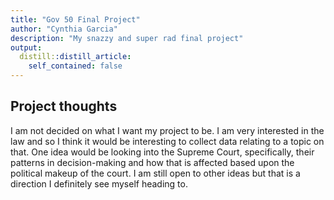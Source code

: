 ```yaml
---
title: "Gov 50 Final Project"
author: "Cynthia Garcia"
description: "My snazzy and super rad final project"
output:
  distill::distill_article:
    self_contained: false
---
```




## Project thoughts

I am not decided on what I want my project to be. I am very interested in the law and so I think it would be interesting to collect data relating to a topic on that. One idea would be looking into the Supreme Court, specifically, their patterns in decision-making and how that is affected based upon the political makeup of the court. I am still open to other ideas but that is a direction I definitely see myself heading to.